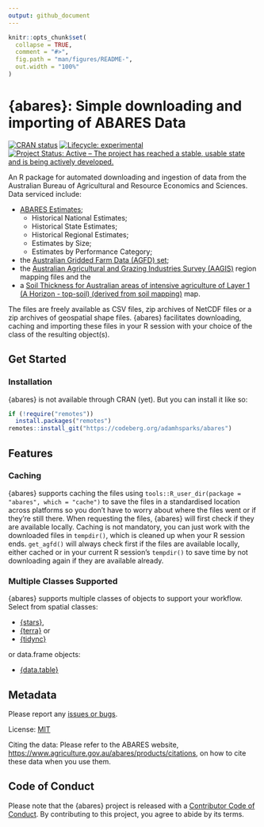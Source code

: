```yaml
---
output: github_document
---
```


<!-- README.md is generated from README.Rmd. Please edit that file -->

```r
knitr::opts_chunk$set(
  collapse = TRUE,
  comment = "#>",
  fig.path = "man/figures/README-",
  out.width = "100%"
)
```

# {abares}: Simple downloading and importing of ABARES Data

<!-- badges: start -->
[![CRAN status](https://www.r-pkg.org/badges/version/abares)](https://CRAN.R-project.org/package=abares)
[![Lifecycle: experimental](https://img.shields.io/badge/lifecycle-experimental-orange.svg)](https://lifecycle.r-lib.org/articles/stages.html#experimental)
[![Project Status: Active – The project has reached a stable, usable state and is being actively developed.](https://www.repostatus.org/badges/latest/active.svg)](https://www.repostatus.org/#active)
<!-- badges: end -->

An R package for automated downloading and ingestion of data from the Australian Bureau of Agricultural and Resource Economics and Sciences.
Data serviced include:

- [ABARES Estimates](https://www.agriculture.gov.au/abares/data/farm-data-portal#data-download);
  - Historical National Estimates;
  - Historical State Estimates;
  - Historical Regional Estimates;
  - Estimates by Size;
  - Estimates by Performance Category;
- the [Australian Gridded Farm Data (AGFD) set](https://www.agriculture.gov.au/abares/research-topics/surveys/farm-survey-data/australian-gridded-farm-data);
- the [Australian Agricultural and Grazing Industries Survey (AAGIS)](https://www.agriculture.gov.au/abares/research-topics/surveys/farm-survey-data) region mapping files and the
- a [Soil Thickness for Australian areas of intensive agriculture of Layer 1 (A Horizon - top-soil) (derived from soil mapping)](https://data.agriculture.gov.au/geonetwork/srv/eng/catalog.search#/metadata/faa9f157-8e17-4b23-b6a7-37eb7920ead6) map.

The files are freely available as CSV files, zip archives of NetCDF files or a zip archives of geospatial shape files.
{abares} facilitates downloading, caching and importing these files in your R session with your choice of the class of the resulting object(s).

## Get Started

### Installation

{abares} is not available through CRAN (yet).
But you can install it like so:

```r
if (!require("remotes"))
  install.packages("remotes")
remotes::install_git("https://codeberg.org/adamhsparks/abares")
```

## Features

### Caching

{abares} supports caching the files using `tools::R_user_dir(package = "abares", which = "cache")` to save the files in a standardised location across platforms so you don't have to worry about where the files went or if they're still there.
When requesting the files, {abares} will first check if they are available locally.
Caching is not mandatory, you can just work with the downloaded files in `tempdir()`, which is cleaned up when your R session ends.
`get_agfd()` will always check first if the files are available locally, either cached or in your current R session's `tempdir()` to save time by not downloading again if they are available already.

### Multiple Classes Supported

{abares} supports multiple classes of objects to support your workflow.
Select from spatial classes:

- [{stars}](https://CRAN.R-project.org/package=stars),
- [{terra}](https://CRAN.R-project.org/package=terra) or
- [{tidync}](https://CRAN.R-project.org/package=tidync)

or data.frame objects:

- [{data.table}](https://CRAN.R-project.org/package=data.table)

## Metadata

Please report any [issues or bugs](https://codeberg.org/adamhsparks/abares/issues).

License: [MIT](LICENSE.md)

Citing the data: Please refer to the ABARES website, <https://www.agriculture.gov.au/abares/products/citations>, on how to cite these data when you use them.

## Code of Conduct

Please note that the {abares} project is released with a [Contributor Code of Conduct](https://adamhsparks.codeberg.page/abares/CODE_OF_CONDUCT.html). By contributing to this project, you agree to abide by its terms.
